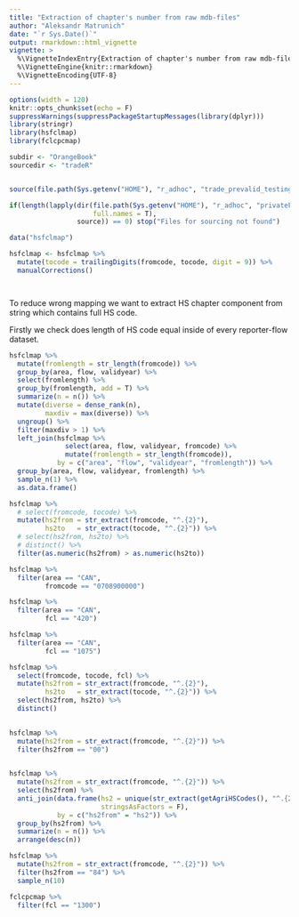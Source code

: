 ```yaml
---
title: "Extraction of chapter's number from raw mdb-files"
author: "Aleksandr Matrunich"
date: "`r Sys.Date()`"
output: rmarkdown::html_vignette
vignette: >
  %\VignetteIndexEntry{Extraction of chapter's number from raw mdb-files}
  %\VignetteEngine{knitr::rmarkdown}
  %\VignetteEncoding{UTF-8}
---
```


```r
options(width = 120) 
knitr::opts_chunk$set(echo = F)
suppressWarnings(suppressPackageStartupMessages(library(dplyr)))
library(stringr)
library(hsfclmap)
library(fclcpcmap)

subdir <- "OrangeBook"
sourcedir <- "tradeR"


source(file.path(Sys.getenv("HOME"), "r_adhoc", "trade_prevalid_testing", "setupconnection.R"))

if(length(lapply(dir(file.path(Sys.getenv("HOME"), "r_adhoc", "privateFAO", subdir, sourcedir), 
                     full.names = T), 
                 source)) == 0) stop("Files for sourcing not found")

data("hsfclmap")

hsfclmap <- hsfclmap %>% 
  mutate(tocode = trailingDigits(fromcode, tocode, digit = 9)) %>% 
  manualCorrections()




```

To reduce wrong mapping we want to extract HS chapter component from string which contains full HS code.

Firstly we check does length of HS code equal inside of every reporter-flow dataset.

```r
hsfclmap %>% 
  mutate(fromlength = str_length(fromcode)) %>% 
  group_by(area, flow, validyear) %>% 
  select(fromlength) %>% 
  group_by(fromlength, add = T) %>% 
  summarize(n = n()) %>% 
  mutate(diverse = dense_rank(n),
         maxdiv = max(diverse)) %>% 
  ungroup() %>% 
  filter(maxdiv > 1) %>% 
  left_join(hsfclmap %>% 
              select(area, flow, validyear, fromcode) %>% 
              mutate(fromlength = str_length(fromcode)),
            by = c("area", "flow", "validyear", "fromlength")) %>% 
  group_by(area, flow, validyear, fromlength) %>% 
  sample_n(1) %>% 
  as.data.frame()
```

```r
hsfclmap %>% 
  # select(fromcode, tocode) %>% 
  mutate(hs2from = str_extract(fromcode, "^.{2}"),
         hs2to   = str_extract(tocode, "^.{2}")) %>% 
  # select(hs2from, hs2to) %>% 
  # distinct() %>% 
  filter(as.numeric(hs2from) > as.numeric(hs2to))
```

```r
hsfclmap %>% 
  filter(area == "CAN",
         fromcode == "0708900000")

hsfclmap %>% 
  filter(area == "CAN",
         fcl == "420")

hsfclmap %>% 
  filter(area == "CAN",
         fcl == "1075")


```

```r
hsfclmap %>% 
  select(fromcode, tocode, fcl) %>% 
  mutate(hs2from = str_extract(fromcode, "^.{2}"),
         hs2to   = str_extract(tocode, "^.{2}")) %>% 
  select(hs2from, hs2to) %>% 
  distinct() 
  
```


```r
hsfclmap %>% 
  mutate(hs2from = str_extract(fromcode, "^.{2}")) %>% 
  filter(hs2from == "00")
  
```

```r
hsfclmap %>% 
  mutate(hs2from = str_extract(fromcode, "^.{2}")) %>% 
  select(hs2from) %>% 
  anti_join(data.frame(hs2 = unique(str_extract(getAgriHSCodes(), "^.{2}")),
                       stringsAsFactors = F),
            by = c("hs2from" = "hs2")) %>% 
  group_by(hs2from) %>% 
  summarize(n = n()) %>% 
  arrange(desc(n))
```

```r
hsfclmap %>% 
  mutate(hs2from = str_extract(fromcode, "^.{2}")) %>% 
  filter(hs2from == "84") %>% 
  sample_n(10)

fclcpcmap %>% 
  filter(fcl == "1300")
```


